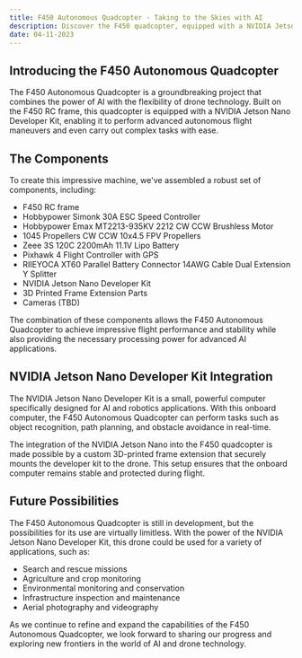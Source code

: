 ```yaml
---
title: F450 Autonomous Quadcopter - Taking to the Skies with AI
description: Discover the F450 quadcopter, equipped with a NVIDIA Jetson Nano Developer Kit for autonomous flight and advanced capabilities.
date: 04-11-2023
---
```


## Introducing the F450 Autonomous Quadcopter

The F450 Autonomous Quadcopter is a groundbreaking project that combines the power of AI with the flexibility of drone technology. Built on the F450 RC frame, this quadcopter is equipped with a NVIDIA Jetson Nano Developer Kit, enabling it to perform advanced autonomous flight maneuvers and even carry out complex tasks with ease.

## The Components

To create this impressive machine, we've assembled a robust set of components, including:

- F450 RC frame
- Hobbypower Simonk 30A ESC Speed Controller
- Hobbypower Emax MT2213-935KV 2212 CW CCW Brushless Motor
- 1045 Propellers CW CCW 10x4.5 FPV Propellers
- Zeee 3S 120C 2200mAh 11.1V Lipo Battery
- Pixhawk 4 Flight Controller with GPS
- RIIEYOCA XT60 Parallel Battery Connector 14AWG Cable Dual Extension Y Splitter
- NVIDIA Jetson Nano Developer Kit
- 3D Printed Frame Extension Parts
- Cameras (TBD)

The combination of these components allows the F450 Autonomous Quadcopter to achieve impressive flight performance and stability while also providing the necessary processing power for advanced AI applications.

## NVIDIA Jetson Nano Developer Kit Integration

The NVIDIA Jetson Nano Developer Kit is a small, powerful computer specifically designed for AI and robotics applications. With this onboard computer, the F450 Autonomous Quadcopter can perform tasks such as object recognition, path planning, and obstacle avoidance in real-time.

The integration of the NVIDIA Jetson Nano into the F450 quadcopter is made possible by a custom 3D-printed frame extension that securely mounts the developer kit to the drone. This setup ensures that the onboard computer remains stable and protected during flight.

## Future Possibilities

The F450 Autonomous Quadcopter is still in development, but the possibilities for its use are virtually limitless. With the power of the NVIDIA Jetson Nano Developer Kit, this drone could be used for a variety of applications, such as:

- Search and rescue missions
- Agriculture and crop monitoring
- Environmental monitoring and conservation
- Infrastructure inspection and maintenance
- Aerial photography and videography

As we continue to refine and expand the capabilities of the F450 Autonomous Quadcopter, we look forward to sharing our progress and exploring new frontiers in the world of AI and drone technology.
